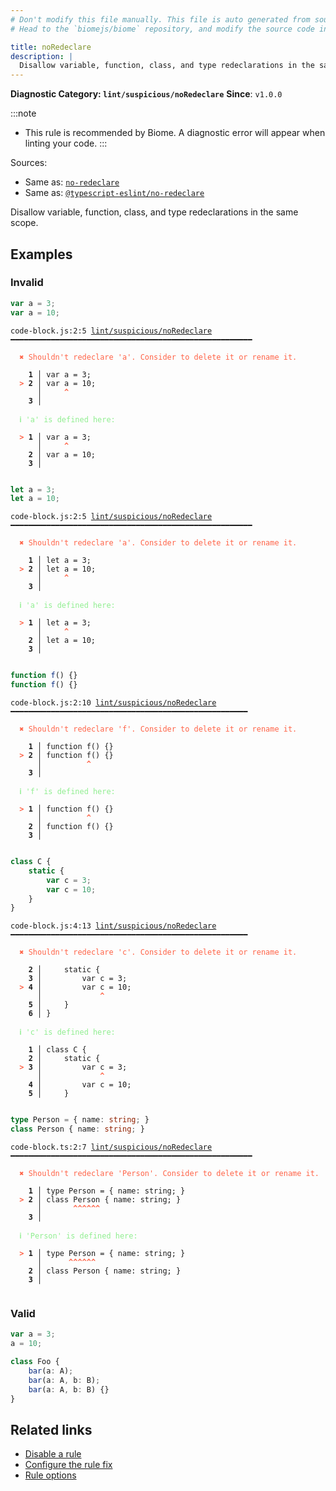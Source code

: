 ```yaml
---
# Don't modify this file manually. This file is auto generated from source, and you will lose your changes next time the website is built.
# Head to the `biomejs/biome` repository, and modify the source code in there.

title: noRedeclare
description: |
  Disallow variable, function, class, and type redeclarations in the same scope.
---
```


**Diagnostic Category: `lint/suspicious/noRedeclare`**
<Tabs>
<TabItem label="JavaScript (and super languages)" icon="seti:javascript">
**Since**: `v1.0.0`

:::note
- This rule is recommended by Biome. A diagnostic error will appear when linting your code.
:::

Sources: 
- Same as: <a href="https://eslint.org/docs/latest/rules/no-redeclare" target="_blank"><code>no-redeclare</code></a>
- Same as: <a href="https://typescript-eslint.io/rules/no-redeclare" target="_blank"><code>@typescript-eslint/no-redeclare</code></a>

Disallow variable, function, class, and type redeclarations in the same scope.

## Examples

### Invalid

```js
var a = 3;
var a = 10;
```

<pre class="language-text"><code class="language-text">code-block.js:2:5 <a href="https://biomejs.dev/linter/rules/no-redeclare">lint/suspicious/noRedeclare</a> ━━━━━━━━━━━━━━━━━━━━━━━━━━━━━━━━━━━━━━━━━━━━━━━━━━━━━━<br /><br />  <strong><span style="color: Tomato;">✖</span></strong> <span style="color: Tomato;">Shouldn't redeclare 'a'. Consider to delete it or rename it.</span><br />  <br />    <strong>1 │ </strong>var a = 3;<br />  <strong><span style="color: Tomato;">&gt;</span></strong> <strong>2 │ </strong>var a = 10;<br />   <strong>   │ </strong>    <strong><span style="color: Tomato;">^</span></strong><br />    <strong>3 │ </strong><br />  <br />  <strong><span style="color: lightgreen;">ℹ</span></strong> <span style="color: lightgreen;">'a' is defined here:</span><br />  <br />  <strong><span style="color: Tomato;">&gt;</span></strong> <strong>1 │ </strong>var a = 3;<br />   <strong>   │ </strong>    <strong><span style="color: Tomato;">^</span></strong><br />    <strong>2 │ </strong>var a = 10;<br />    <strong>3 │ </strong><br />  <br /></code></pre>

```js
let a = 3;
let a = 10;
```

<pre class="language-text"><code class="language-text">code-block.js:2:5 <a href="https://biomejs.dev/linter/rules/no-redeclare">lint/suspicious/noRedeclare</a> ━━━━━━━━━━━━━━━━━━━━━━━━━━━━━━━━━━━━━━━━━━━━━━━━━━━━━━<br /><br />  <strong><span style="color: Tomato;">✖</span></strong> <span style="color: Tomato;">Shouldn't redeclare 'a'. Consider to delete it or rename it.</span><br />  <br />    <strong>1 │ </strong>let a = 3;<br />  <strong><span style="color: Tomato;">&gt;</span></strong> <strong>2 │ </strong>let a = 10;<br />   <strong>   │ </strong>    <strong><span style="color: Tomato;">^</span></strong><br />    <strong>3 │ </strong><br />  <br />  <strong><span style="color: lightgreen;">ℹ</span></strong> <span style="color: lightgreen;">'a' is defined here:</span><br />  <br />  <strong><span style="color: Tomato;">&gt;</span></strong> <strong>1 │ </strong>let a = 3;<br />   <strong>   │ </strong>    <strong><span style="color: Tomato;">^</span></strong><br />    <strong>2 │ </strong>let a = 10;<br />    <strong>3 │ </strong><br />  <br /></code></pre>

```js
function f() {}
function f() {}
```

<pre class="language-text"><code class="language-text">code-block.js:2:10 <a href="https://biomejs.dev/linter/rules/no-redeclare">lint/suspicious/noRedeclare</a> ━━━━━━━━━━━━━━━━━━━━━━━━━━━━━━━━━━━━━━━━━━━━━━━━━━━━━<br /><br />  <strong><span style="color: Tomato;">✖</span></strong> <span style="color: Tomato;">Shouldn't redeclare 'f'. Consider to delete it or rename it.</span><br />  <br />    <strong>1 │ </strong>function f() &#123;&#125;<br />  <strong><span style="color: Tomato;">&gt;</span></strong> <strong>2 │ </strong>function f() &#123;&#125;<br />   <strong>   │ </strong>         <strong><span style="color: Tomato;">^</span></strong><br />    <strong>3 │ </strong><br />  <br />  <strong><span style="color: lightgreen;">ℹ</span></strong> <span style="color: lightgreen;">'f' is defined here:</span><br />  <br />  <strong><span style="color: Tomato;">&gt;</span></strong> <strong>1 │ </strong>function f() &#123;&#125;<br />   <strong>   │ </strong>         <strong><span style="color: Tomato;">^</span></strong><br />    <strong>2 │ </strong>function f() &#123;&#125;<br />    <strong>3 │ </strong><br />  <br /></code></pre>

```js
class C {
    static {
        var c = 3;
        var c = 10;
    }
}
```

<pre class="language-text"><code class="language-text">code-block.js:4:13 <a href="https://biomejs.dev/linter/rules/no-redeclare">lint/suspicious/noRedeclare</a> ━━━━━━━━━━━━━━━━━━━━━━━━━━━━━━━━━━━━━━━━━━━━━━━━━━━━━<br /><br />  <strong><span style="color: Tomato;">✖</span></strong> <span style="color: Tomato;">Shouldn't redeclare 'c'. Consider to delete it or rename it.</span><br />  <br />    <strong>2 │ </strong>    static &#123;<br />    <strong>3 │ </strong>        var c = 3;<br />  <strong><span style="color: Tomato;">&gt;</span></strong> <strong>4 │ </strong>        var c = 10;<br />   <strong>   │ </strong>            <strong><span style="color: Tomato;">^</span></strong><br />    <strong>5 │ </strong>    &#125;<br />    <strong>6 │ </strong>&#125;<br />  <br />  <strong><span style="color: lightgreen;">ℹ</span></strong> <span style="color: lightgreen;">'c' is defined here:</span><br />  <br />    <strong>1 │ </strong>class C &#123;<br />    <strong>2 │ </strong>    static &#123;<br />  <strong><span style="color: Tomato;">&gt;</span></strong> <strong>3 │ </strong>        var c = 3;<br />   <strong>   │ </strong>            <strong><span style="color: Tomato;">^</span></strong><br />    <strong>4 │ </strong>        var c = 10;<br />    <strong>5 │ </strong>    &#125;<br />  <br /></code></pre>

```ts
type Person = { name: string; }
class Person { name: string; }
```

<pre class="language-text"><code class="language-text">code-block.ts:2:7 <a href="https://biomejs.dev/linter/rules/no-redeclare">lint/suspicious/noRedeclare</a> ━━━━━━━━━━━━━━━━━━━━━━━━━━━━━━━━━━━━━━━━━━━━━━━━━━━━━━<br /><br />  <strong><span style="color: Tomato;">✖</span></strong> <span style="color: Tomato;">Shouldn't redeclare 'Person'. Consider to delete it or rename it.</span><br />  <br />    <strong>1 │ </strong>type Person = &#123; name: string; &#125;<br />  <strong><span style="color: Tomato;">&gt;</span></strong> <strong>2 │ </strong>class Person &#123; name: string; &#125;<br />   <strong>   │ </strong>      <strong><span style="color: Tomato;">^</span></strong><strong><span style="color: Tomato;">^</span></strong><strong><span style="color: Tomato;">^</span></strong><strong><span style="color: Tomato;">^</span></strong><strong><span style="color: Tomato;">^</span></strong><strong><span style="color: Tomato;">^</span></strong><br />    <strong>3 │ </strong><br />  <br />  <strong><span style="color: lightgreen;">ℹ</span></strong> <span style="color: lightgreen;">'Person' is defined here:</span><br />  <br />  <strong><span style="color: Tomato;">&gt;</span></strong> <strong>1 │ </strong>type Person = &#123; name: string; &#125;<br />   <strong>   │ </strong>     <strong><span style="color: Tomato;">^</span></strong><strong><span style="color: Tomato;">^</span></strong><strong><span style="color: Tomato;">^</span></strong><strong><span style="color: Tomato;">^</span></strong><strong><span style="color: Tomato;">^</span></strong><strong><span style="color: Tomato;">^</span></strong><br />    <strong>2 │ </strong>class Person &#123; name: string; &#125;<br />    <strong>3 │ </strong><br />  <br /></code></pre>

### Valid

```js
var a = 3;
a = 10;
```

```ts
class Foo {
    bar(a: A);
    bar(a: A, b: B);
    bar(a: A, b: B) {}
}
```

## Related links

- [Disable a rule](/linter/#disable-a-lint-rule)
- [Configure the rule fix](/linter#configure-the-rule-fix)
- [Rule options](/linter/#rule-options)

</TabItem>
</Tabs>

